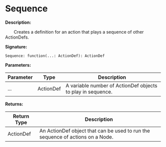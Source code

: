 # Sequence

**Description:**

&emsp;&emsp;Creates a definition for an action that plays a sequence of other ActionDefs.

**Signature:**
```tl
Sequence: function(...: ActionDef): ActionDef
```

**Parameters:**

| Parameter | Type | Description |
| --- | --- | --- |
| ... | ActionDef | A variable number of ActionDef objects to play in sequence. |

**Returns:**

| Return Type | Description |
| --- | --- |
| ActionDef | An ActionDef object that can be used to run the sequence of actions on a Node. |